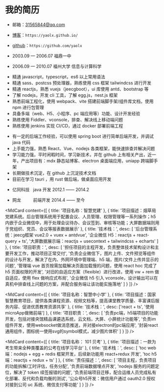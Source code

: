 # 我的简历

<MdTitle text="基本信息" />

- 邮箱：31565844@qq.com

- [博客](https://yaolx.github.io/)：`https://yaolx.github.io/`

- [github](https://github.com/yaolx)：`https://github.com/yaolx`

<MdTitle text="教育经历" />

- 2003.09 — 2006.07 福鼎一中

- 2006.09 — 2010.07 福州大学 信息与计算科学

<MdTitle text="技术栈" />

- 精通 javascript，typescript，es6 以上常用语法
- 精通 sass、postcss 预处理器，熟练使用 css 框架 tailwindcss 进行开发
- 精通 reactjs，熟悉 vuejs（jeecgboot），ui 库使用 antd、bootstrap 等
- 了解 nodejs，开发 cli 工具，了解 egg.js，nest.js 框架
- 熟悉前端工程化，使用 webpack、vite 搭建前端脚手架/组件库文档，使用 npm 进行包管理
- 具备多端（web、H5、小程序、pc 端应用等）功能、设计开发经验
- 熟练使用 Fiddler、vconsole，排查、解决线上移动端问题
- 熟练使用 jenkins 实现 CI/CD，通过 docker 部署前端工程

<MdTitle text="个人评价" />

- 有一定的后端工作经验，可以使用 spring boot 进行简单后端开发，并调试 java 代码
- 上手能力强，熟悉 React、Vue、nodejs 各类框架，能快速排查并解决问题
- 学习能力强，平时闲暇时间，学习新技术，并在 github 上有相关产出，近一年，产出项目有：mdx 静态站博客、electron 桌面端应用，uniapp 跨端脚手架
- 长期做技术沉淀，在 github 上沉淀技术文档
- 目前在学习 tauri ，用 rust 做后端，做桌面应用开发

<MdTitle text="工作经历" />

- 亿同科技 &nbsp; java 开发 2012.1 —— 2014.2

- 网龙 &emsp; &emsp; 前端开发 2014.4 —— 至今

<MdTitle text="项目经验" />

<MdCard
  content={[
    {
      title: '项目名称：智慧党建'
    },
    {
      title:
        '项目描述：烟草局党建系统。后台管理系统用于配置会议、人员管理、权限管理等一系列操作；h5 内嵌于企业微信中，用于处理会议待办、会议签到、审核等功能；大屏数据端则用于党组织、党员、会议等报表数据展示'
    },
    {
      title: '技术栈：',
      desc: [
        '后台管理系统：jeecg框架 vue2.0 + vuex + antdvue',
        '企业微信 H5：reactjs + react-query + ts',
        '大屏数据展示端：reactjs + usecontext + tailwindcss + echarts'
      ]
    },
    {
      title: '项目职责：',
      desc: [
        '担任项目的主程开发，负责整体技术架构设计和主要开发工作，推动项目正常交付',
        '负责企业微信下，图片上传、文件预览等组件的设计与开发，解决了在内、外网环境中管理端、h5 端，图片/文件上传并显示的问题',
        '管理端 vue 首页按需加载解决页面加载慢的问题，使用 react hoc 完成了 h5 页面权限的开发',
        '对旧的自适应方案（flexible）进行改进，使用 vw + rem 做自适应，使用 flex 做响应式布局',
        '企业微信 h5 引入 vconsole，设计输出可以在真机中排查线上问题的方案，并配合服务端让该功能实施落地'
      ]
    }
  ]}
/>

<MdCard
  content={[
    {
      title: '项目名称：智慧中小学'
    },
    {
      title:
        '项目描述：国家智慧教育项目，提供各类课程资源、视频文档等，提高课堂教学质量、丰富课后服务内容、促进优质教育资源共享'
    },
    {
      title: '技术栈：',
      desc: ['react + ts', '使用microApp做微前端']
    },
    {
      title: '项目职责：',
      desc: [
        '负责pc端，h5端项目的功能开发，包括对接央馆精品课遴选系统，云文档，大屏、小屏统计功能等',
        '负责im组件开发，使用websocket做消息推送，并对接electron的pc端应用',
        '封装react通用组件，图标统一使用svg的symbol模式，减少图片体积'
      ]
    }
  ]}
/>

<MdCard
  content={[
    {
      title: '项目名称： 101 贝考'
    },
    {
      title: '项目描述：一款为考生带来全种类覆盖的公考在线学习平台'
    },
    {
      title: '技术栈：',
      desc: [
        'toc web 端：nodejs + egg + redis 框架开发，后续新功能用 react+redux 开发',
        'toc h5 端：reactjs + redux + ts'
      ]
    },
    {
      title: '责任描述：',
      desc: [
        '项目主程，负责项目的功能拆解/工时评估，任务分配',
        '负责前端数据埋点开发',
        'nodejs 服务的问题定位，解决了 token 续签报错的问题',
        '负责前端项目迁移，配合运维人员完成私有化部署、反代和负载均衡的测试',
        '公众号h5开发：微信用户通过 oauth2.0 授权对接到公司 uc 系统、微信支付等功能'
      ]
    }
  ]}
/>
